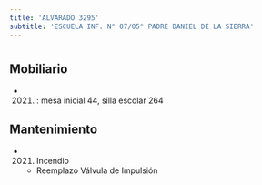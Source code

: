 ```yaml
---
title: 'ALVARADO 3295'
subtitle: 'ESCUELA INF. N° 07/05° PADRE DANIEL DE LA SIERRA'
---
```


#


## Mobiliario

*  (2021) : mesa inicial 44, silla escolar 264 





## Mantenimiento

*  (2021) Incendio 
    + Reemplazo Válvula de Impulsión



